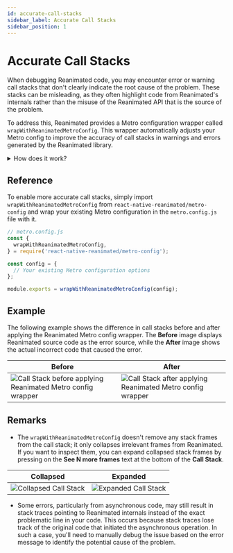 ```yaml
---
id: accurate-call-stacks
sidebar_label: Accurate Call Stacks
sidebar_position: 1
---
```


# Accurate Call Stacks


<UnreleasedInfo />

When debugging Reanimated code, you may encounter error or warning call stacks that don't clearly indicate the root cause of the problem. These stacks can be misleading, as they often highlight code from Reanimated's internals rather than the misuse of the Reanimated API that is the source of the problem.

To address this, Reanimated provides a Metro configuration wrapper called `wrapWithReanimatedMetroConfig`. This wrapper automatically adjusts your Metro config to improve the accuracy of call stacks in warnings and errors generated by the Reanimated library.

<details>
<summary>How does it work?</summary>

By default, React Native displays the entire call stack up to the point where an error is thrown or a warning is logged, including all stack frames except those from the React Native source code.

To modify this behavior, we can use the `symbolicator` field in the Metro config, which allows customization of the displayed stack frames. Reanimated leverages this feature to adjust which stack frames are **hidden** (**collapsed**) in the stack trace. By doing so, stack frames from Reanimated internals are hidden, ensuring that the stack trace only highlights the relevant parts of the call stack.

</details>

## Reference

To enable more accurate call stacks, simply import `wrapWithReanimatedMetroConfig` from `react-native-reanimated/metro-config` and wrap your existing Metro configuration in the `metro.config.js` file with it.

```js
// metro.config.js
const {
  wrapWithReanimatedMetroConfig,
} = require('react-native-reanimated/metro-config');

const config = {
  // Your existing Metro configuration options
};

module.exports = wrapWithReanimatedMetroConfig(config);
```

## Example

The following example shows the difference in call stacks before and after applying the Reanimated Metro config wrapper. The **Before** image displays Reanimated source code as the error source, while the **After** image shows the actual incorrect code that caused the error.

| Before                                                                                              | After                                                                                             |
| --------------------------------------------------------------------------------------------------- | ------------------------------------------------------------------------------------------------- |
| ![Call Stack before applying Reanimated Metro config wrapper](/img/debugging/MetroConfigBefore.png) | ![Call Stack after applying Reanimated Metro config wrapper](/img/debugging/MetroConfigAfter.png) |

## Remarks

- The `wrapWithReanimatedMetroConfig` doesn't remove any stack frames from the call stack; it only collapses irrelevant frames from Reanimated. If you want to inspect them, you can expand collapsed stack frames by pressing on the **See N more frames** text at the bottom of the **Call Stack**.

<Indent>

| Collapsed                                                      | Expanded                                                     |
| -------------------------------------------------------------- | ------------------------------------------------------------ |
| ![Collapsed Call Stack](/img/debugging/CollapsedCallStack.png) | ![Expanded Call Stack](/img/debugging/ExpandedCallStack.png) |

</Indent>

- Some errors, particularly from asynchronous code, may still result in stack traces pointing to Reanimated internals instead of the exact problematic line in your code. This occurs because stack traces lose track of the original code that initiated the asynchronous operation. In such a case, you'll need to manually debug the issue based on the error message to identify the potential cause of the problem.
